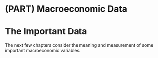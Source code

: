 # (PART) Macroeconomic Data {-} 

# The Important Data {#data .unnumbered}

The next few chapters consider the meaning and measurement of some important macroeconomic variables.